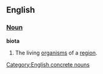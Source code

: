 ==English==

===[[Noun]]===
'''biota'''
#The living [[organism]]s of a [[region]].

[[Category:English concrete nouns]]